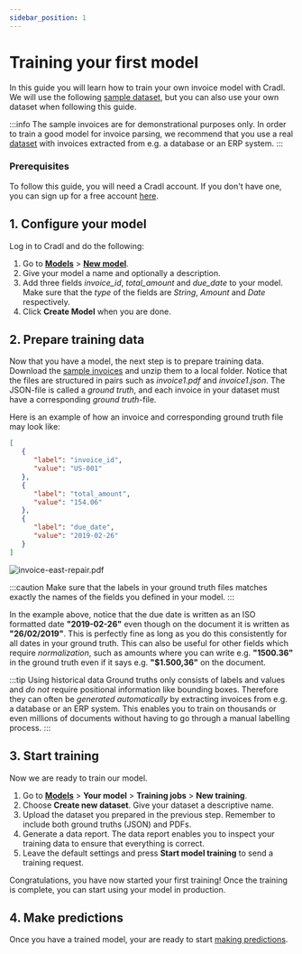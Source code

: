 ```yaml
---
sidebar_position: 1
---
```



# Training your first model
In this guide you will learn how to train your own invoice model with Cradl. We will use the following [sample dataset](/sample_invoices.zip), but you can
also use your own dataset when following this guide.

:::info
The sample invoices are for demonstrational purposes only. In order to train a good model for invoice parsing, we recommend that
you use a real [dataset](../concepts/datasets) with invoices extracted from e.g. a database or an ERP system.
:::

### Prerequisites
To follow this guide, you will need a Cradl account. If you don't have one, you can sign up for a free account [here](https://cradl.ai).

## 1. Configure your model
Log in to Cradl and do the following:

1. Go to [**Models**](https://app.cradl.ai/models) > [**New model**](https://app.cradl.ai/models/new).
2. Give your model a name and optionally a description.
3. Add three fields _invoice_id_, _total_amount_ and _due_date_ to your model. Make sure that the _type_ of the fields are _String_, _Amount_ and _Date_ respectively.
4. Click __Create Model__ when you are done.

## 2. Prepare training data
Now that you have a model, the next step is to prepare training data. Download the [sample invoices](/sample_invoices.zip) and unzip them to a local folder.
Notice that the files are structured in pairs such as _invoice1.pdf_ and _invoice1.json_. The JSON-file is called a _ground truth_, and each invoice in your dataset
must have a corresponding _ground truth_-file.

Here is an example of how an invoice and corresponding ground truth file may look like:

<Tabs>
<TabItem value="ground-truth" label="invoice-east-repair.json - Ground Truth" default>

```json
[
   {
      "label": "invoice_id",
      "value": "US-001"
   },
   {
      "label": "total_amount",
      "value": "154.06"
   },
   {
      "label": "due_date",
      "value": "2019-02-26"
   }
]
```

</TabItem>
<TabItem value="document" label="invoice-east-repair.pdf - Invoice">

![invoice-east-repair.pdf](/img/use-cases/invoice-sample-01.png)

</TabItem>
</Tabs>

:::caution
Make sure that the labels in your ground truth files matches exactly the names of the fields you defined in your model.
:::

In the example above, notice that the due date is written as an ISO formatted date __"2019-02-26"__ even though on the document it is written as __"26/02/2019"__.
This is perfectly fine as long as you do this consistently for all dates in your ground truth. This can also be useful for other fields which require _normalization_,
such as amounts where you can 
write e.g. __"1500.36"__ in the ground truth even if it says e.g. __"$1.500,36"__ on the document.

:::tip Using historical data
Ground truths only consists of labels and values and _do not_ require positional information like bounding boxes. Therefore they can often be 
_generated automatically_ by extracting invoices from e.g. a database or an ERP system. This enables you to train on thousands or even millions
of documents without having to go through a manual labelling process.
:::


## 3. Start training
Now we are ready to train our model.

1. Go to [**Models**](https://app.cradl.ai/models) > **Your model** > **Training jobs** > **New training**.
2. Choose **Create new dataset**. Give your dataset a descriptive name.
2. Upload the dataset you prepared in the previous step. Remember to include both ground truths (JSON) and PDFs.
3. Generate a data report. The data report enables you to inspect your training data to ensure that everything is correct.
4. Leave the default settings and press **Start model training** to send a training request.

Congratulations, you have now started your first training! Once the training is complete, you can start using your model in production.


## 4. Make predictions
Once you have a trained model, your are ready to start [making predictions](test-a-model).
